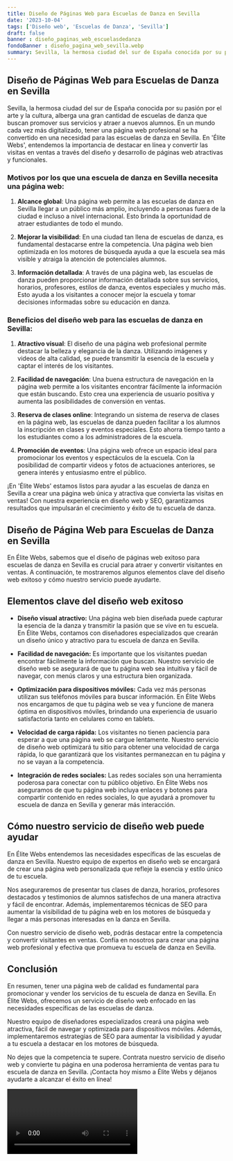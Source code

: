 ```yaml
---
title: Diseño de Páginas Web para Escuelas de Danza en Sevilla
date: '2023-10-04'
tags: ['Diseño web', 'Escuelas de Danza', 'Sevilla']
draft: false
banner : diseño_paginas_web_escuelasdedanza
fondoBanner : diseño_pagina_web_sevilla.webp
summary: Sevilla, la hermosa ciudad del sur de España conocida por su pasión por el arte y la cultura, alberga una gran cantidad de escuelas de danza que buscan promover sus servicios y atraer a nuevos alumnos. En un mundo cada vez más digitalizado, tener una página web profesional se ha convertido en una necesidad para las escuelas de danza en Sevilla. En 'Élite Webs', entendemos la importancia de destacar en línea y convertir las visitas en ventas a través del diseño y desarrollo de páginas web atractivas y funcionales.
---
```


## Diseño de Páginas Web para Escuelas de Danza en Sevilla

Sevilla, la hermosa ciudad del sur de España conocida por su pasión por el arte y la cultura, alberga una gran cantidad de escuelas de danza que buscan promover sus servicios y atraer a nuevos alumnos. En un mundo cada vez más digitalizado, tener una página web profesional se ha convertido en una necesidad para las escuelas de danza en Sevilla. En 'Élite Webs', entendemos la importancia de destacar en línea y convertir las visitas en ventas a través del diseño y desarrollo de páginas web atractivas y funcionales.

### Motivos por los que una escuela de danza en Sevilla necesita una página web:

1. **Alcance global**: Una página web permite a las escuelas de danza en Sevilla llegar a un público más amplio, incluyendo a personas fuera de la ciudad e incluso a nivel internacional. Esto brinda la oportunidad de atraer estudiantes de todo el mundo.

2. **Mejorar la visibilidad**: En una ciudad tan llena de escuelas de danza, es fundamental destacarse entre la competencia. Una página web bien optimizada en los motores de búsqueda ayuda a que la escuela sea más visible y atraiga la atención de potenciales alumnos.

3. **Información detallada**: A través de una página web, las escuelas de danza pueden proporcionar información detallada sobre sus servicios, horarios, profesores, estilos de danza, eventos especiales y mucho más. Esto ayuda a los visitantes a conocer mejor la escuela y tomar decisiones informadas sobre su educación en danza.

### Beneficios del diseño web para las escuelas de danza en Sevilla:

1. **Atractivo visual**: El diseño de una página web profesional permite destacar la belleza y elegancia de la danza. Utilizando imágenes y videos de alta calidad, se puede transmitir la esencia de la escuela y captar el interés de los visitantes.

2. **Facilidad de navegación**: Una buena estructura de navegación en la página web permite a los visitantes encontrar fácilmente la información que están buscando. Esto crea una experiencia de usuario positiva y aumenta las posibilidades de conversión en ventas.

3. **Reserva de clases online**: Integrando un sistema de reserva de clases en la página web, las escuelas de danza pueden facilitar a los alumnos la inscripción en clases y eventos especiales. Esto ahorra tiempo tanto a los estudiantes como a los administradores de la escuela.

4. **Promoción de eventos**: Una página web ofrece un espacio ideal para promocionar los eventos y espectáculos de la escuela. Con la posibilidad de compartir videos y fotos de actuaciones anteriores, se genera interés y entusiasmo entre el público.

¡En 'Élite Webs' estamos listos para ayudar a las escuelas de danza en Sevilla a crear una página web única y atractiva que convierta las visitas en ventas! Con nuestra experiencia en diseño web y SEO, garantizamos resultados que impulsarán el crecimiento y éxito de tu escuela de danza.

<GifSeo />

<Cta />

## Diseño de Página Web para Escuelas de Danza en Sevilla

En Élite Webs, sabemos que el diseño de páginas web exitoso para escuelas de danza en Sevilla es crucial para atraer y convertir visitantes en ventas. A continuación, te mostraremos algunos elementos clave del diseño web exitoso y cómo nuestro servicio puede ayudarte.

## Elementos clave del diseño web exitoso

- **Diseño visual atractivo:** Una página web bien diseñada puede capturar la esencia de la danza y transmitir la pasión que se vive en tu escuela. En Élite Webs, contamos con diseñadores especializados que crearán un diseño único y atractivo para tu escuela de danza en Sevilla.

- **Facilidad de navegación:** Es importante que los visitantes puedan encontrar fácilmente la información que buscan. Nuestro servicio de diseño web se asegurará de que tu página web sea intuitiva y fácil de navegar, con menús claros y una estructura bien organizada.

- **Optimización para dispositivos móviles:** Cada vez más personas utilizan sus teléfonos móviles para buscar información. En Élite Webs nos encargamos de que tu página web se vea y funcione de manera óptima en dispositivos móviles, brindando una experiencia de usuario satisfactoria tanto en celulares como en tablets.

- **Velocidad de carga rápida:** Los visitantes no tienen paciencia para esperar a que una página web se cargue lentamente. Nuestro servicio de diseño web optimizará tu sitio para obtener una velocidad de carga rápida, lo que garantizará que los visitantes permanezcan en tu página y no se vayan a la competencia.

- **Integración de redes sociales:** Las redes sociales son una herramienta poderosa para conectar con tu público objetivo. En Élite Webs nos aseguramos de que tu página web incluya enlaces y botones para compartir contenido en redes sociales, lo que ayudará a promover tu escuela de danza en Sevilla y generar más interacción.

## Cómo nuestro servicio de diseño web puede ayudar

En Élite Webs entendemos las necesidades específicas de las escuelas de danza en Sevilla. Nuestro equipo de expertos en diseño web se encargará de crear una página web personalizada que refleje la esencia y estilo único de tu escuela.

Nos aseguraremos de presentar tus clases de danza, horarios, profesores destacados y testimonios de alumnos satisfechos de una manera atractiva y fácil de encontrar. Además, implementaremos técnicas de SEO para aumentar la visibilidad de tu página web en los motores de búsqueda y llegar a más personas interesadas en la danza en Sevilla.

Con nuestro servicio de diseño web, podrás destacar entre la competencia y convertir visitantes en ventas. Confía en nosotros para crear una página web profesional y efectiva que promueva tu escuela de danza en Sevilla.

## Conclusión

En resumen, tener una página web de calidad es fundamental para promocionar y vender los servicios de tu escuela de danza en Sevilla. En Élite Webs, ofrecemos un servicio de diseño web enfocado en las necesidades específicas de las escuelas de danza.

Nuestro equipo de diseñadores especializados creará una página web atractiva, fácil de navegar y optimizada para dispositivos móviles. Además, implementaremos estrategias de SEO para aumentar la visibilidad y ayudar a tu escuela a destacar en los motores de búsqueda.

No dejes que la competencia te supere. Contrata nuestro servicio de diseño web y convierte tu página en una poderosa herramienta de ventas para tu escuela de danza en Sevilla. ¡Contacta hoy mismo a Élite Webs y déjanos ayudarte a alcanzar el éxito en línea!

<Video />

<CtaBot job='Escuelas de Danza' city='Sevilla'/>

<Gmaps query='Sevilla+españa+maps' />
